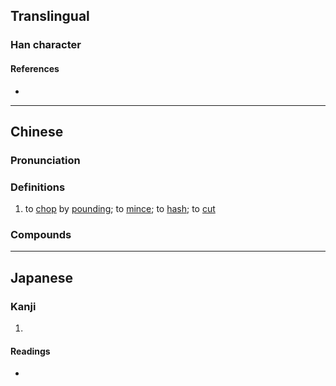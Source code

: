 {{character info/new}}
{{also|刴}}
==Translingual==

===Han character===
{{Han char|rn=18|rad=刀|as=06|sn=8|four=72900|canj=HDLN,XHDLN|ids=⿰朵刂}}

====References====
* {{Han ref|kx=0139.251|dj=0315.070|hdz=10338.020|uh=5241}}

----

==Chinese==
{{zh-forms|alt=刴}}

===Pronunciation===
{{zh-pron
|m=duò
|c=doek3-1,doek3,do2,do3
|h=pfs=to̍k
|md=
|mn=
|w=
|mc=y
|oc=y
|cat=v
}}

===Definitions===
{{zh-hanzi}}

# to [[chop]] by [[pound]]ing; to [[mince]]; to [[hash]]; to [[cut]]

===Compounds===
{{zh-der|剁碎|剁手|千刀萬剁|斬斬剁剁|殺剁}}

----

==Japanese==

===Kanji===
{{ja-kanji|grade=|rs=刀06}}

# {{defn|lang=ja|sort=刀06}}

====Readings====
* {{ja-readings|on=[[た]] (ta)|kun=[[きる]] (kiru)}}